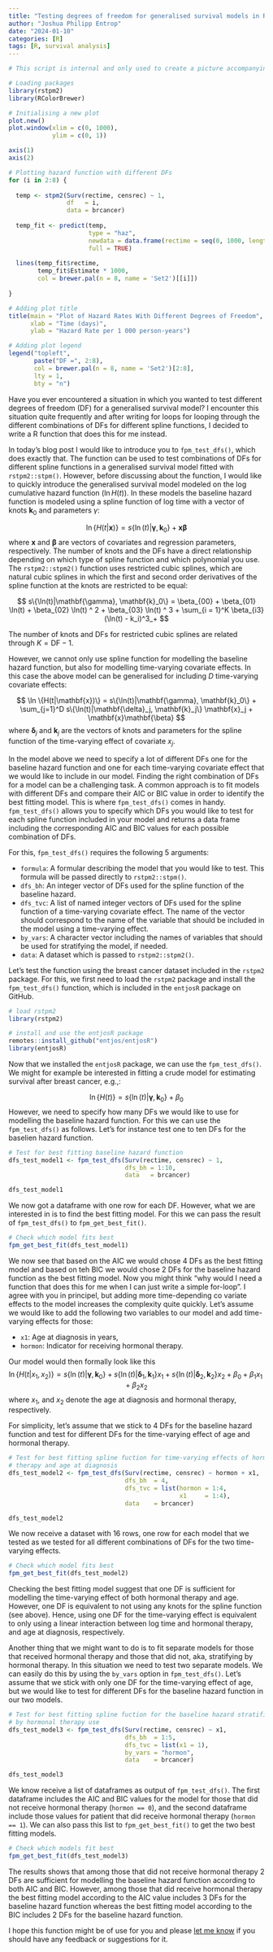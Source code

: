 ```yaml
---
title: "Testing degrees of freedom for generalised survival models in R"
author: "Joshua Philipp Entrop"
date: "2024-01-10"
categories: [R]
tags: [R, survival analysis]
---
```


```r
# This script is internal and only used to create a picture accompanying the post

# Loading packages
library(rstpm2)
library(RColorBrewer)

# Initialising a new plot
plot.new()
plot.window(xlim = c(0, 1000),
            ylim = c(0, 1))

axis(1)
axis(2)

# Plotting hazard function with different DFs
for (i in 2:8) {
  
  temp <- stpm2(Surv(rectime, censrec) ~ 1,
                df   = i,
                data = brcancer)
  
  temp_fit <- predict(temp,
                      type = "haz",
                      newdata = data.frame(rectime = seq(0, 1000, length = 300)),
                      full = TRUE)
  
  lines(temp_fit$rectime,
        temp_fit$Estimate * 1000,
        col = brewer.pal(n = 8, name = 'Set2')[[i]])
  
}

# Adding plot title
title(main = "Plot of Hazard Rates With Different Degrees of Freedom",
      xlab = "Time (days)",
      ylab = "Hazard Rate per 1 000 person-years")

# Adding plot legend
legend("topleft",
       paste("DF =", 2:8),
       col = brewer.pal(n = 8, name = 'Set2')[2:8],
       lty = 1,
       bty = "n")

```


Have you ever encountered a situation in which you wanted to test different degrees of freedom (DF) for a generalised survival model? I encounter this situation quite frequently and after writing for loops for looping through the different combinations of DFs for different spline functions, I decided to write a R function that does this for me instead.

In today's blog post I would like to introduce you to `fpm_test_dfs()`, which does exactly that. The function can be used to test combinations of DFs for different spline functions in a generalised survival model fitted with `rstpm2::stpm()`. However, before discussing about the function, I would like to quickly introduce the generalised survival model modeled on the log cumulative hazard function ($\ln H(t)$). In these models the baseline hazard function is modeled using a spline function of log time with a vector of knots $\mathbf{k}_0$ and parameters $\gamma$:

$$
\ln \{H(t|\mathbf{x})\} = s\{\ln(t)|\mathbf{\gamma}, \mathbf{k}_0\} + \mathbf{x}\mathbf{\beta}
$$ where $\mathbf{x}$ and $\mathbf{\beta}$ are vectors of covariates and regression parameters, respectively. The number of knots and the DFs have a direct relationship depending on which type of spline function and which polynomial you use. The `rstpm2::stpm2()` function uses restricted cubic splines, which are natural cubic splines in which the first and second order derivatives of the spline function at the knots are restricted to be equal:

$$
s\{\ln(t)|\mathbf{\gamma}, \mathbf{k}_0\} = \beta_{00} + \beta_{01} \ln(t) + \beta_{02} \ln(t) ^ 2 + \beta_{03} \ln(t) ^ 3 + \sum_{i = 1}^K \beta_{i3} (\ln(t) - k_i)^3_+
$$

The number of knots and DFs for restricted cubic splines are related through $K = \text{DF} - 1$.

However, we cannot only use spline function for modelling the baseline hazard function, but also for modelling time-varying covariate effects. In this case the above model can be generalised for including $D$ time-varying covariate effects:

$$
\ln \{H(t|\mathbf{x})\} = s\{\ln(t)|\mathbf{\gamma}, \mathbf{k}_0\} + \sum_{j=1}^D s\{\ln(t)|\mathbf{\delta}_j, \mathbf{k}_j\} \mathbf{x}_j + \mathbf{x}\mathbf{\beta}
$$ where $\mathbf{\delta}_j$ and $\mathbf{k}_j$ are the vectors of knots and parameters for the spline function of the time-varying effect of covariate $x_j$.

In the model above we need to specify a lot of different DFs one for the baseline hazard function and one for each time-varying covariate effect that we would like to include in our model. Finding the right combination of DFs for a model can be a challenging task. A common approach is to fit models with different DFs and compare their AIC or BIC value in order to identify the best fitting model. This is where `fpm_test_dfs()` comes in handy. `fpm_test_dfs()` allows you to specify which DFs you would like to test for each spline function included in your model and returns a data frame including the corresponding AIC and BIC values for each possible combination of DFs.

For this, `fpm_test_dfs()` requires the following 5 arguments:

-   `formula`: A formular describing the model that you would like to test. This formula will be passed directly to `rstpm2::stpm()`.
-   `dfs_bh`: An integer vector of DFs used for the spline function of the baseline hazard.
-   `dfs_tvc`: A list of named integer vectors of DFs used for the spline function of a time-varying covariate effect. The name of the vector should correspond to the name of the variable that should be included in the model using a time-varying effect.
-   `by_vars`: A character vector including the names of variables that should be used for stratifying the model, if needed.
-   `data`: A dataset which is passed to `rstpm2::stpm2()`.

Let's test the function using the breast cancer dataset included in the `rstpm2` package. For this, we first need to load the `rstpm2` package and install the `fpm_test_dfs()` function, which is included in the `entjosR` package on GitHub.

```r
# load rstpm2
library(rstpm2)

# install and use the entjosR package
remotes::install_github("entjos/entjosR")
library(entjosR)

```

Now that we installed the `entjosR` package, we can use the `fpm_test_dfs()`. We might for example be interested in fitting a crude model for estimating survival after breast cancer, e.g.,:

$$
\ln \{H(t)\} = s\{\ln(t)|\mathbf{\gamma}, \mathbf{k}_0\} + \beta_0
$$ However, we need to specify how many DFs we would like to use for modelling the baseline hazard function. For this we can use the `fpm_test_dfs()` as follows. Let's for instance test one to ten DFs for the baselien hazard function.

```r
# Test for best fitting baseline hazard function
dfs_test_model1 <- fpm_test_dfs(Surv(rectime, censrec) ~ 1,
                                dfs_bh = 1:10,
                                data   = brcancer)

dfs_test_model1
```

We now got a dataframe with one row for each DF. However, what we are interested in is to find the best fitting model. For this we can pass the result of `fpm_test_dfs()` to `fpm_get_best_fit()`.

```r
# Check which model fits best
fpm_get_best_fit(dfs_test_model1)
```

We now see that based on the AIC we would chose 4 DFs as the best fitting model and based on teh BIC we would chose 2 DFs for the baseline hazard function as the best fitting model. Now you might think "why would I need a function that does this for me when I can just write a simple for-loop". I agree with you in principel, but adding more time-depending co variate effects to the model increases the complexity quite quickly. Let's assume we would like to add the following two variables to our model and add time-varying effects for those:

-   `x1`: Age at diagnosis in years,
-   `hormon`: Indicator for receiving hormonal therapy.

Our model would then formally look like this $$
\ln \{H(t|x_1, x_2)\} = s\{\ln(t)|\mathbf{\gamma}, \mathbf{k}_0\} + s\{\ln(t)|\mathbf{\delta}_1, \mathbf{k}_1\} {x}_1 + s\{\ln(t)|\mathbf{\delta}_2, \mathbf{k}_2\} {x}_2 + \beta_0 + \beta_1 x_1 + \beta_2 x_2
$$ where $x_1$, and $x_2$ denote the age at diagnosis and hormonal therapy, respectively.

For simplicity, let's assume that we stick to 4 DFs for the baseline hazard function and test for different DFs for the time-varying effect of age and hormonal therapy.

```r
# Test for best fitting spline fuction for time-varying effects of hormonal
# therapy and age at diagnosis
dfs_test_model2 <- fpm_test_dfs(Surv(rectime, censrec) ~ hormon + x1,
                                dfs_bh  = 4,
                                dfs_tvc = list(hormon = 1:4,
                                               x1     = 1:4),
                                data    = brcancer)

dfs_test_model2
```

We now receive a dataset with 16 rows, one row for each model that we tested as we tested for all different combinations of DFs for the two time-varying effects.

```r
# Check which model fits best
fpm_get_best_fit(dfs_test_model2)
```

Checking the best fitting model suggest that one DF is sufficient for modelling the time-varying effect of both hormonal therapy and age. However, one DF is equivalent to not using any knots for the spline function (see above). Hence, using one DF for the time-varying effect is equivalent to only using a linear interaction between log time and hormonal therapy, and age at diagnosis, respectively.

Another thing that we might want to do is to fit separate models for those that received hormonal therapy and those that did not, aka, stratifying by hormonal therapy. In this situation we need to test two separate models. We can easily do this by using the `by_vars` option in `fpm_test_dfs()`. Let's assume that we stick with only one DF for the time-varying effect of age, but we would like to test for different DFs for the baseline hazard function in our two models.

```r
# Test for best fitting spline fuction for the baseline hazard stratified
# by hormonal therapy use
dfs_test_model3 <- fpm_test_dfs(Surv(rectime, censrec) ~ x1,
                                dfs_bh  = 1:5,
                                dfs_tvc = list(x1 = 1),
                                by_vars = "hormon",
                                data    = brcancer)

dfs_test_model3
```

We know receive a list of dataframes as output of `fpm_test_dfs()`. The first dataframe includes the AIC and BIC values for the model for those that did not receive hormonal therapy (`hormon == 0`), and the second dataframe include those values for patient that did receive hormonal therapy (`hormon == 1`). We can also pass this list to `fpm_get_best_fit()` to get the two best fitting models.

```r
# Check which models fit best
fpm_get_best_fit(dfs_test_model3)
```

The results shows that among those that did not receive hormonal therapy 2 DFs are sufficient for modelling the baseline hazard function according to both AIC and BIC. However, among those that did receive hormonal therapy the best fitting model according to the AIC value includes 3 DFs for the baseline hazard function whereas the best fitting model according to the BIC includes 2 DFs for the baseline hazard function.

I hope this function might be of use for you and please [let me know](mailto:joshuaentrop@posteo.de) if you should have any feedback or suggestions for it.
